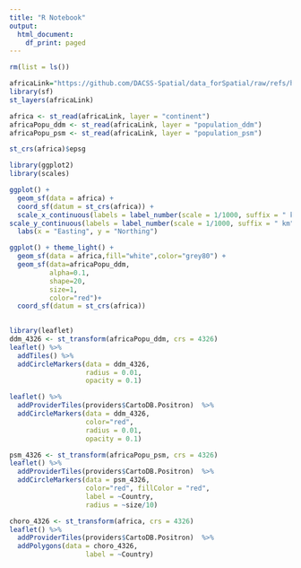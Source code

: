 ```yaml
---
title: "R Notebook"
output:
  html_document:
    df_print: paged
---
```


```r
rm(list = ls())

africaLink="https://github.com/DACSS-Spatial/data_forSpatial/raw/refs/heads/main/WORLD/africa_8857.gpkg"
library(sf)
st_layers(africaLink)
```
```r
africa <- st_read(africaLink, layer = "continent")
africaPopu_ddm <- st_read(africaLink, layer = "population_ddm")
africaPopu_psm <- st_read(africaLink, layer = "population_psm")

```

```r
st_crs(africa)$epsg
```

```r
library(ggplot2)
library(scales)

ggplot() +
  geom_sf(data = africa) +
  coord_sf(datum = st_crs(africa)) + 
  scale_x_continuous(labels = label_number(scale = 1/1000, suffix = " km")) +
scale_y_continuous(labels = label_number(scale = 1/1000, suffix = " km")) +
  labs(x = "Easting", y = "Northing")
```
```r
ggplot() + theme_light() +
  geom_sf(data = africa,fill="white",color="grey80") +
  geom_sf(data=africaPopu_ddm,
          alpha=0.1,
          shape=20,
          size=1,
          color="red")+
  coord_sf(datum = st_crs(africa)) 
  
```

```r
library(leaflet)
ddm_4326 <- st_transform(africaPopu_ddm, crs = 4326)
leaflet() %>%
  addTiles() %>%  
  addCircleMarkers(data = ddm_4326,
                   radius = 0.01,
                   opacity = 0.1)
```

```r

leaflet() %>%
  addProviderTiles(providers$CartoDB.Positron)  %>%  
  addCircleMarkers(data = ddm_4326,
                   color="red",
                   radius = 0.01,
                   opacity = 0.1)
```

```r
psm_4326 <- st_transform(africaPopu_psm, crs = 4326)
leaflet() %>%
  addProviderTiles(providers$CartoDB.Positron)  %>%  
  addCircleMarkers(data = psm_4326,
                   color="red", fillColor = "red",
                   label = ~Country,
                   radius = ~size/10)
```

```r
choro_4326 <- st_transform(africa, crs = 4326)
leaflet() %>%
  addProviderTiles(providers$CartoDB.Positron)  %>%  
  addPolygons(data = choro_4326,
                   label = ~Country)
```
```r

```

